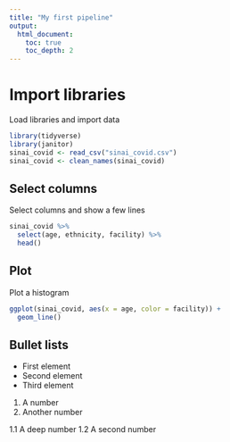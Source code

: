 ```yaml
---
title: "My first pipeline"
output:
  html_document:
    toc: true
    toc_depth: 2
---
```



# Import libraries 

Load libraries and import data

```r
library(tidyverse)
library(janitor)
sinai_covid <- read_csv("sinai_covid.csv")
sinai_covid <- clean_names(sinai_covid)
```

## Select columns

Select columns and show a few lines

```r
sinai_covid %>% 
  select(age, ethnicity, facility) %>% 
  head()
```

## Plot

Plot a histogram 

```r
ggplot(sinai_covid, aes(x = age, color = facility)) +
  geom_line()
```


## Bullet lists

- First element
+ Second element
* Third element

1. A number
2. Another number

1.1 A deep number
1.2 A second number





